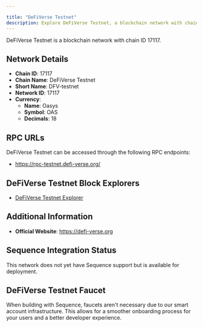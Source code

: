```yaml
---

title: "DeFiVerse Testnet"
description: Explore DeFiVerse Testnet, a blockchain network with chain ID 17117. Learn about its native currency, Oasys, and how to interact with the network.
---
```




DeFiVerse Testnet is a blockchain network with chain ID 17117.

## Network Details

- **Chain ID**: 17117
- **Chain Name**: DeFiVerse Testnet
- **Short Name**: DFV-testnet
- **Network ID**: 17117
- **Currency**: 
  - **Name**: Oasys
  - **Symbol**: OAS
  - **Decimals**: 18

## RPC URLs

DeFiVerse Testnet can be accessed through the following RPC endpoints:

- https://rpc-testnet.defi-verse.org/

## DeFiVerse Testnet Block Explorers

- [DeFiVerse Testnet Explorer](https://scan-testnet.defi-verse.org)

## Additional Information

- **Official Website**: https://defi-verse.org

## Sequence Integration Status

This network does not yet have Sequence support but is available for deployment.

## DeFiVerse Testnet Faucet

When building with Sequence, faucets aren't necessary due to our smart account infrastructure. This allows for a smoother onboarding process for your users and a better developer experience.
